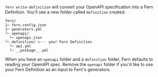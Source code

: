 `fern write-definition` will convert your OpenAPI specification into a Fern Definition. You'll see a new folder called `definition` created.

```
fern/
├─ fern.config.json
├─ generators.yml
└─ openapi/
  └─ openapi.json
└─ definition/ <--- your Fern Definition
  └─ api.yml
  └─ __package__.yml
```

When you have an `openapi` folder and a `definition` folder, Fern defaults to reading your OpenAPI spec. Remove the `openapi` folder if you'd like to use your Fern Definition as an input to Fern's generators.